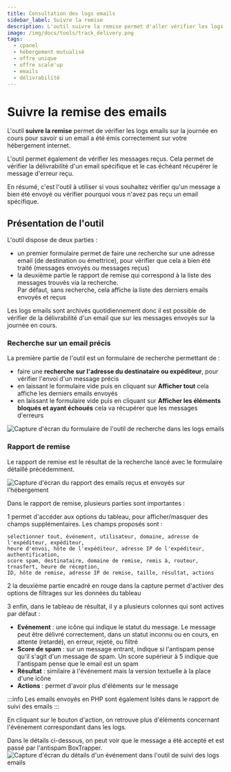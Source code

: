 ```yaml
---
title: Consultation des logs emails
sidebar_label: Suivre la remise
description: L'outil suivre la remise permet d'aller vérifier les logs emails pour vérifier si un email a été émis (ou reçu) correctement.
image: /img/docs/tools/track_delivery.png
tags:
  - cpanel
  - hébergement mutualisé
  - offre unique
  - offre scale'up
  - emails
  - délivrabilité
---
```


# Suivre la remise des emails

L'outil **suivre la remise** permet de vérifier les logs emails sur la journée en cours pour savoir si un email a été émis correctement sur votre hébergement internet.

L'outil permet également de vérifier les messages reçus. Cela permet de vérifier la délivrabilité d'un email spécifique et le cas échéant récupérer le message d'erreur reçu.

En résumé, c'est l'outil à utiliser si vous souhaitez vérifier qu'un message a bien été envoyé ou vérifier pourquoi vous n'avez pas reçu un email spécifique.

<PreviewToolCard tool='track_delivery' />

## Présentation de l'outil

L'outil dispose de deux parties :
  * un premier formulaire permet de faire une recherche sur une adresse email (de destination ou émettrice), pour vérifier que cela a bien été traité (messages envoyés ou messages reçus)
  * la deuxième partie le rapport de remise qui correspond à la liste des messages trouvés via la recherche.\
Par défaut, sans recherche, cela affiche la liste des derniers emails envoyés et reçus

Les logs emails sont archivés quotidiennement donc il est possible de vérifier de la délivrabilité d'un email que sur
les messages envoyés sur la journée en cours.

### Recherche sur un email précis

La première partie de l'outil est un formulaire de recherche permettant de :
  * faire une **recherche sur l'adresse du destinataire ou expéditeur**, pour vérifier l'envoi d'un message précis
  * en laissant le formulaire vide puis en cliquant sur **Afficher tout** cela affiche les derniers emails envoyés
  * en laissant le formulaire vide puis en cliquant sur **Afficher les éléments bloqués et ayant échoués** cela va récupérer que les messages d'erreurs

<Image
    src="/img/docs/cpanel/emails/suivi-email-recherche.png"
    title="Recherche dans les logs de mails"
    caption="Formulaire de recherche dans les logs emails"
    alt="Capture d'écran du formulaire de l'outil de recherche dans les logs emails"
/>

### Rapport de remise

Le rapport de remise est le résultat de la recherche lancé avec le formulaire détaillé précédemment.

<Image
    src="/img/docs/cpanel/emails/rapport-remise-mail.png"
    title="Rapport de remise email"
    caption="Le rapport de remise des messages envoyés et reçus sur l'hébergement"
    alt="Capture d'écran du rapport des emails reçus et envoyés sur l'hébergement"
/>

Dans le rapport de remise, plusieurs parties sont importantes :

<span className='badge badge--danger'>1</span> permet d'accéder aux options du tableau, pour afficher/masquer des champs supplémentaires. Les champs proposés sont :
```text
sélectionner tout, événement, utilisateur, domaine, adresse de l'expéditeur, expéditeur,
heure d'envoi, hôte de l'expéditeur, adresse IP de l'expéditeur, authentification,
score spam, destinataire, domaine de remise, remis à, routeur, trnasfert, heure de réception,
ID, hôte de remise, adresse IP de remise, taille, résultat, actions
```

<span className='badge badge--danger'>2</span> la deuxième partie encadré en rouge dans la capture permet d'activer des options de filtrages sur les données du tableau

<span className='badge badge--danger'>3</span> enfin, dans le tableau de résultat, il y a plusieurs colonnes qui sont actives par défaut :
  * **Evénement** : une icône qui indique le statut du message. Le message peut être délivré correctement, dans un statut inconnu ou en cours, en attente (retardé), en erreur, rejeté, ou filtré
  * **Score de spam** : sur un message entrant, indique si l'antispam pense qu'il s'agit d'un message de spam. Un score supérieur à 5 indique que l'antispam pense que le email est un spam
  * **Résultat** : similaire à l'événement mais la version textuelle à la place d'une icône
  * **Actions** : permet d'avoir plus d'éléments sur le message

:::info
Les emails envoyés en PHP sont également lsités dans le rapport de suivi des emails
:::

En cliquant sur le bouton d'action, on retrouve plus d'éléments concernant l'évènement correspondant dans les logs.

Dans le détails ci-dessous, on peut voir que le message a été accepté et est passé par l'antispam BoxTrapper.
<Image
    src="/img/docs/cpanel/emails/detail-suivi-email.png"
    title="Détail de l'événement dans les logs emails"
    caption="En cliquant sur action, on obtient plus d'informations sur l'événement visible dans les logs emails"
    alt="Capture d'écran du détails d'un événement dans l'outil de suivi des logs emails"
/>
